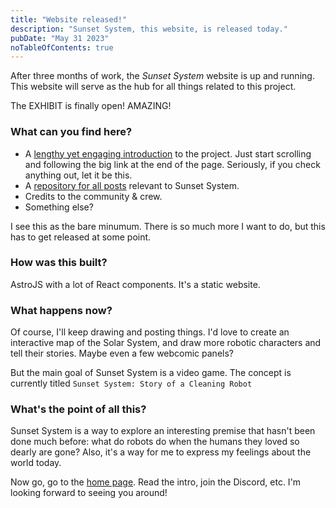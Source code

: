 ```yaml
---
title: "Website released!"
description: "Sunset System, this website, is released today."
pubDate: "May 31 2023"
noTableOfContents: true
---
```



After three months of work, the *Sunset System* website is up and running. This website will serve as the hub for all things related to this project.

<QuoteContentRowRender author={AuthorUniserve} >
  The EXHIBIT is finally open! AMAZING!
</QuoteContentRowRender>

### What can you find here?

- A [lengthy yet engaging introduction](/) to the project. Just start scrolling and following the big link at the end of the page. Seriously, if you check anything out, let it be this.
- A [repository for all posts](/posts) relevant to Sunset System.
- Credits to the community & crew.
- Something else?

I see this as the bare minumum. There is so much more I want to do, but this has to get released at some point.

### How was this built?

AstroJS with a lot of React components. It's a static website.

### What happens now?

Of course, I'll keep drawing and posting things. I'd love to create an interactive map of the Solar System, and draw more robotic characters and tell their stories. Maybe even a few webcomic panels?

But the main goal of Sunset System is a video game. The concept is currently titled `Sunset System: Story of a Cleaning Robot`

### What's the point of all this?

Sunset System is a way to explore an interesting premise that hasn't been done much before: what do robots do when the humans they loved so dearly are gone? Also, it's a way for me to express my feelings about the world today.

Now go, go to the [home page](/). Read the intro, join the Discord, etc. I'm looking forward to seeing you around!